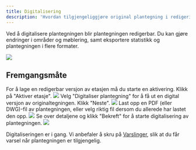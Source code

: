 ```yaml
---
title: Digitalisering
description: 'Hvordan tilgjengeliggjøre original plantegning i redigeringsverktøyet.'
---
```


Ved å digitalisere plantegningen blir plantegningen redigerbar. Du kan gjøre endringer i områder og møblering, samt eksportere statistikk og plantegningen i flere formater.

<Frame type="ghost" caption="Eksempel på digitalisert planteging i redigeringsverktøyet.">
    <img src="/images/dashboard/aktivering/digitalisering/digitalisering.png" />
</Frame>

## Fremgangsmåte

<Steps>
    <Step title="Aktiver etasje">
        For å lage en redigerbar versjon av etasjen må du starte en aktivering. Klikk på "Aktiver etasje".
        <Frame type="ghost">
            <img src="/images/dashboard/aktivering/digitalisering/steg-1.png" />
        </Frame>
    </Step>
    <Step title="Velg 'Digitalisering'">
        Velg "Digitaliser plantegning" for å få ut en digital versjon av originaltegningen. Klikk "Neste".
        <Frame type="ghost">
            <img src="/images/dashboard/aktivering/digitalisering/steg-2.png" />
        </Frame>
    </Step>
    <Step title="Last opp fil">
        Last opp en PDF (eller DWG)-fil av plantegningen, eller velg riktig fil dersom du allerede har lastet den opp.
        <Frame type="ghost">
            <img src="/images/dashboard/aktivering/digitalisering/steg-3.png" />
        </Frame>
    </Step>
    <Step title="Bekreft digitalisering">
        Se over detaljene og klikk "Bekreft" for å starte digitalisering av plantegningen.
        <Frame type="ghost">
            <img src="/images/dashboard/aktivering/digitalisering/steg-4.png" />
        </Frame>
    </Step>
</Steps>

Digitaliseringen er i gang. Vi anbefaler å skru på [Varslinger](/pages/dashboard/innstillinger/varslinger), slik at du får varsel når plantegningen er tilgjengelig.
